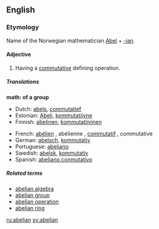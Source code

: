 {{see|Abelian}}
==English==
===Etymology===
Name of the Norwegian mathematician [[w:Niels Henrik Abel|Abel]] + [[-ian]].

====Adjective====
{{en-adj-notcomp}}

# {{algebra}} Having a [[commutative]] defining operation.

=====Translations=====

'''math: of a group'''
{{top}}
*Dutch: [[abels]], [[commutatief]]
*Estonian: [[Abeli]], [[kommutatiivne]]
*Finnish: [[abelinen]], [[kommutatiivinen]]
{{mid}}
*French: [[abélien]] {{m}}, abélienne {{f}}, [[commutatif]] {{m}}, commutative {{f}}
*German: [[abelsch]], [[kommutativ]]
*Portuguese: [[abeliano#Portuguese|abeliano]]
*Swedish: [[abelsk]], [[kommutativ]]
*Spanish: [[abeliano]],[[conmutativo]]
{{bottom}}

=====Related terms=====
*[[abelian algebra]]
*[[abelian group]]
*[[abelian operation]] <!-- less widely attested -->
*[[abelian ring]]

[[ru:abelian]]
[[sv:abelian]]